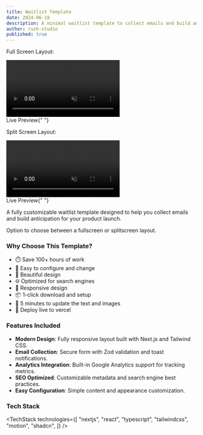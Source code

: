 ```yaml
---
title: Waitlist Template
date: 2024-06-18
description: A minimal waitlist template to collect emails and build anticipation for your product launch
author: rush-studio
published: true
---
```


<div className="flex max-w-[800px] flex-col gap-4">
  <div className="flex flex-col gap-2">
    <p>Full Screen Layout:</p>
    <video
      autoPlay
      loop
      muted
      src="/waitlist-fullscreen.mov"
      className="w-full rounded-xl border shadow-2xl"
    />
  </div>
  <div className="flex w-full flex-col gap-2 sm:flex-row">
    <RepoDownload
      url="https://minhaskamal.github.io/DownGit/#/home?url=https://github.com/Rush-Studio/augustui-waitlist-template/tree/main/waitlist-full-screen"
      free
    />
    <TemplatePreview href="https://waitlist-fullscreen.vercel.app/">
      Live Preview{" "}
    </TemplatePreview>
  </div>
  <div className="flex flex-col gap-2">
    <p>Split Screen Layout:</p>
    <video
      autoPlay
      loop
      muted
      src="/waitlist-splitscreen.mov"
      className="w-full rounded-xl border shadow-2xl"
    />
  </div>
  <div className="flex w-full flex-col gap-2 sm:flex-row">
    <RepoDownload
      url="https://minhaskamal.github.io/DownGit/#/home?url=https://github.com/Rush-Studio/augustui-waitlist-template/tree/main/waitlist-half-screen"
      free
    />
    <TemplatePreview href="https://waitlist-halfscreen.vercel.app/">
      Live Preview{" "}
    </TemplatePreview>
  </div>
</div>

A fully customizable waitlist template designed to help you collect emails and build anticipation for your product launch.

Option to choose between a fullscreen or splitscreen layout.

### Why Choose This Template?

- ⏱️ Save 100+ hours of work
- 🫰 Easy to configure and change
- 🎨 Beautiful design
- 🌐 Optimized for search engines
- 📱 Responsive design
- 📦 1-click download and setup
- 📝 5 minutes to update the text and images
- 🚀 Deploy live to vercel

### Features Included

- **Modern Design**: Fully responsive layout built with Next.js and Tailwind CSS.
- **Email Collection**: Secure form with Zod validation and toast notifications.
- **Analytics Integration**: Built-in Google Analytics support for tracking metrics.
- **SEO Optimized**: Customizable metadata and search engine best practices.
- **Easy Configuration**: Simple content and appearance customization.

### Tech Stack

<TechStack
  technologies={[
    "nextjs",
    "react",
    "typescript",
    "tailwindcss",
    "motion",
    "shadcn",
  ]}
/>
